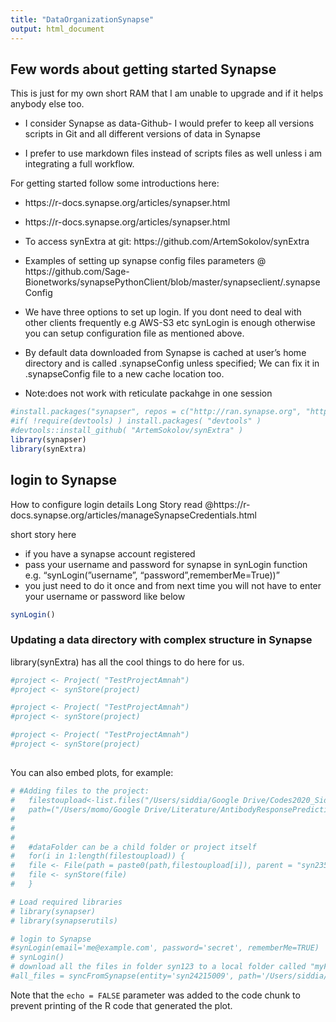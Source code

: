 ```yaml
---
title: "DataOrganizationSynapse"
output: html_document
---
```


## Few words about getting started Synapse

This is just for my own short RAM that I am unable to upgrade and if it helps anybody else too.

* I consider Synapse as data-Github- I would prefer to keep all versions scripts in Git and all different versions of data in Synapse

* I prefer to use markdown files instead of scripts files as well unless i am integrating a full workflow.

For getting started follow some introductions here:

* https://r-docs.synapse.org/articles/synapser.html
* https://r-docs.synapse.org/articles/synapser.html
* To access synExtra at git: https://github.com/ArtemSokolov/synExtra
* Examples of setting up synapse config files parameters @ https://github.com/Sage-Bionetworks/synapsePythonClient/blob/master/synapseclient/.synapseConfig

* We have three options to set up login. If you dont need to deal with other clients frequently e.g AWS-S3 etc synLogin is enough otherwise you can setup configuration file as mentioned above.

* By default data downloaded from Synapse is cached at user’s home directory and is called .synapseConfig unless specified; We can fix it in .synapseConfig file to a new  cache location too.

* Note:does not work with reticulate packahge in one session 

```r
#install.packages("synapser", repos = c("http://ran.synapse.org", "http://cran.fhcrc.org"))
#if( !require(devtools) ) install.packages( "devtools" )
#devtools::install_github( "ArtemSokolov/synExtra" )
library(synapser)
library(synExtra)
```

## login to Synapse 
How to configure login details Long Story read @https://r-docs.synapse.org/articles/manageSynapseCredentials.html

short story here 

* if you have a synapse account registered 
* pass your username and password for synapse in synLogin function e.g. "synLogin("username", "password",rememberMe=True))"
* you just need to do it once and from next time you will not have to enter your username or password like below
```r
synLogin()
```


### Updating a data directory with complex structure in Synapse 

library(synExtra) has all the cool things to do here for us.

```r
#project <- Project( "TestProjectAmnah")
#project <- synStore(project)
```

```r
#project <- Project( "TestProjectAmnah")
#project <- synStore(project)
```


```r
#project <- Project( "TestProjectAmnah")
#project <- synStore(project)
```

##  

You can also embed plots, for example:

```r
# #Adding files to the project:
#   filestoupload<-list.files("/Users/siddia/Google Drive/Codes2020_SiddiqaAmnah/Synapse/CiberSort/")
#   path=("/Users/momo/Google Drive/Literature/AntibodyResponsePredictionBaseline/HIPCCHI/")
#   
#   
#   
#   #dataFolder can be a child folder or project itself 
#   for(i in 1:length(filestoupload)) {
#   file <- File(path = paste0(path,filestoupload[i]), parent = "syn23532082")
#   file <- synStore(file)
#   }
```


```r
# Load required libraries
# library(synapser)
# library(synapserutils)

# login to Synapse
#synLogin(email='me@example.com', password='secret', rememberMe=TRUE)
# synLogin()
# download all the files in folder syn123 to a local folder called "myFolder"
#all_files = syncFromSynapse(entity='syn24215009', path='/Users/siddia/Desktop/SynapsePlaying')
```

Note that the `echo = FALSE` parameter was added to the code chunk to prevent printing of the R code that generated the plot.
